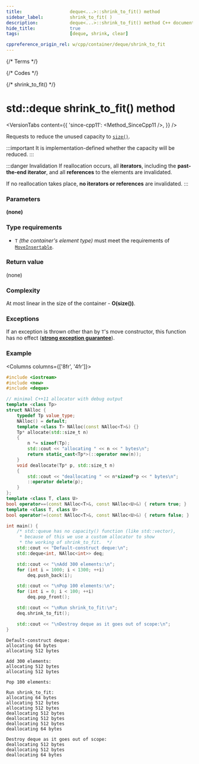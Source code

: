 ```yaml
---
title:					deque<...>::shrink_to_fit() method
sidebar_label:			shrink_to_fit( )
description:			deque<...>::shrink_to_fit() method C++ documentation
hide_title:				true
tags:					[deque, shrink, clear]

cppreference_origin_rel: w/cpp/container/deque/shrink_to_fit
---
```



{/* Terms */}

{/* Codes */}

{/* shrink_to_fit() */}

# std::deque shrink_to_fit() method

<VersionTabs content={{
	'since-cpp11': <Method_SinceCpp11 />,
}} />

Requests to reduce the unused capacity to [`size()`](/docs/std/containers/queues/deque/size).

:::important
It is implementation-defined whether the capacity will be reduced.
:::

:::danger Invalidation
If reallocation occurs, all **iterators**, including the **past-the-end iterator**, and all **references** to the elements are invalidated.

If no reallocation takes place, **no iterators or references** are invalidated.
:::

### Parameters

**(none)**

### Type requirements
- `T` *(the container's element type)* must meet the requirements of [`MoveInsertable`](/docs/named_req/MoveInsertable).

### Return value

(none)

### Complexity

At most linear in the size of the container - **O(size())**.

### Exceptions

If an exception is thrown other than by `T`'s move constructor, this function has no effect ([**strong exception guarantee**](#)).

### Example

<Columns columns={['8fr', '4fr']}>
<div>

```cpp title='Main.cpp' showLineNumbers
#include <iostream>
#include <new>
#include <deque>

// minimal C++11 allocator with debug output
template <class Tp>
struct NAlloc {
    typedef Tp value_type;
    NAlloc() = default;
    template <class T> NAlloc(const NAlloc<T>&) {}
    Tp* allocate(std::size_t n)
    {
        n *= sizeof(Tp);
        std::cout << "allocating " << n << " bytes\n";
        return static_cast<Tp*>(::operator new(n));
    }
    void deallocate(Tp* p, std::size_t n)
    {
        std::cout << "deallocating " << n*sizeof*p << " bytes\n";
        ::operator delete(p);
    }
};
template <class T, class U>
bool operator==(const NAlloc<T>&, const NAlloc<U>&) { return true; }
template <class T, class U>
bool operator!=(const NAlloc<T>&, const NAlloc<U>&) { return false; }

int main() {
    /* std::queue has no capacity() function (like std::vector),
     * because of this we use a custom allocator to show
     * the working of shrink_to_fit.  */
    std::cout << "Default-construct deque:\n";
    std::deque<int, NAlloc<int>> deq;

    std::cout << "\nAdd 300 elements:\n";
    for (int i = 1000; i < 1300; ++i)
        deq.push_back(i);

    std::cout << "\nPop 100 elements:\n";
    for (int i = 0; i < 100; ++i)
        deq.pop_front();

    std::cout << "\nRun shrink_to_fit:\n";
    deq.shrink_to_fit();

    std::cout << "\nDestroy deque as it goes out of scope:\n";
}
```

</div>
<div>

```plaintext title="Possible output"
Default-construct deque:
allocating 64 bytes
allocating 512 bytes

Add 300 elements:
allocating 512 bytes
allocating 512 bytes

Pop 100 elements:

Run shrink_to_fit:
allocating 64 bytes
allocating 512 bytes
allocating 512 bytes
deallocating 512 bytes
deallocating 512 bytes
deallocating 512 bytes
deallocating 64 bytes

Destroy deque as it goes out of scope:
deallocating 512 bytes
deallocating 512 bytes
deallocating 64 bytes
```

</div>
</Columns>
